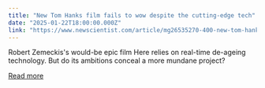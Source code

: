 ```yaml
---
title: "New Tom Hanks film fails to wow despite the cutting-edge tech"
date: "2025-01-22T18:00:00.000Z"
link: "https://www.newscientist.com/article/mg26535270-400-new-tom-hanks-film-fails-to-wow-despite-the-cutting-edge-tech/?utm_campaign=RSS%7CNSNS&utm_source=NSNS&utm_medium=RSS&utm_content=technology"
---
```


Robert Zemeckis's would-be epic film Here relies on real-time de-ageing technology. But do its ambitions conceal a more mundane project?

[Read more](https://www.newscientist.com/article/mg26535270-400-new-tom-hanks-film-fails-to-wow-despite-the-cutting-edge-tech/?utm_campaign=RSS%7CNSNS&utm_source=NSNS&utm_medium=RSS&utm_content=technology)
